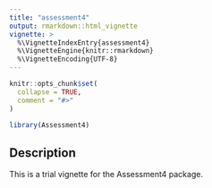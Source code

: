 ```yaml
---
title: "assessment4"
output: rmarkdown::html_vignette
vignette: >
  %\VignetteIndexEntry{assessment4}
  %\VignetteEngine{knitr::rmarkdown}
  %\VignetteEncoding{UTF-8}
---
```


```r
knitr::opts_chunk$set(
  collapse = TRUE,
  comment = "#>"
)
```

```r
library(Assessment4)
```

## Description


This is a trial vignette for the Assessment4 package.
